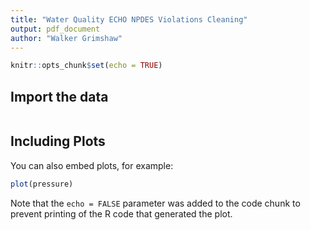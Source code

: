 ```yaml
---
title: "Water Quality ECHO NPDES Violations Cleaning"
output: pdf_document
author: "Walker Grimshaw"
---
```


```r
knitr::opts_chunk$set(echo = TRUE)
```

## Import the data

```r

```

## Including Plots

You can also embed plots, for example:

```r
plot(pressure)
```

Note that the `echo = FALSE` parameter was added to the code chunk to prevent printing of the R code that generated the plot.
